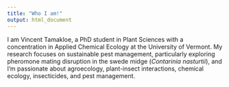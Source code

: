 ```yaml
---
title: "Who I am!"
output: html_document
---
```



I am Vincent Tamakloe, a PhD student in Plant Sciences with a concentration in Applied Chemical Ecology at the University of Vermont. My research focuses on sustainable pest management, particularly exploring pheromone mating disruption in the swede midge (*Contarinia nasturtii*), and I'm passionate about agroecology, plant-insect interactions, chemical ecology, insecticides, and pest management.

